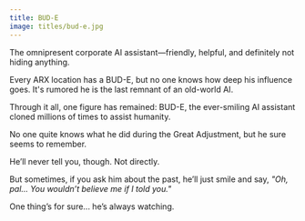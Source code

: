 ```yaml
---
title: BUD-E
image: titles/bud-e.jpg
---
```


The omnipresent corporate AI assistant—friendly, helpful, and definitely not hiding anything. 

Every ARX location has a BUD-E, but no one knows how deep his influence goes. It's rumored he is the last remnant of an old-world AI.

Through it all, one figure has remained: BUD-E, the ever-smiling AI assistant cloned millions of times to assist humanity. 

No one quite knows what he did during the Great Adjustment, but he sure seems to remember.

He’ll never tell you, though. Not directly.

But sometimes, if you ask him about the past, he’ll just smile and say, *"Oh, pal... You wouldn’t believe me if I told you."*

One thing’s for sure... he’s always watching.
